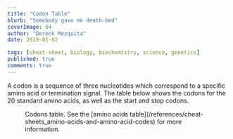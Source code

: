 ```yaml
---
title: "Codon Table"
blurb: "Somebody gave me death-bed"
coverImage: 64
author: "Dereck Mezquita"
date: 2019-05-02

tags: [cheat-sheet, biology, biochemistry, science, genetics]
published: true
comments: true
---
```


A codon is a sequence of three nucleotides which correspond to a specific amino acid or termination signal. The table below shows the codons for the 20 standard amino acids, as well as the start and stop codons.

<Figure src="/references/cheat-sheets_codon-table/codons.png">
    Codons table. See the [amino acids table](/references/cheat-sheets_amino-acids-and-amino-acid-codes) for more information.
</Figure>